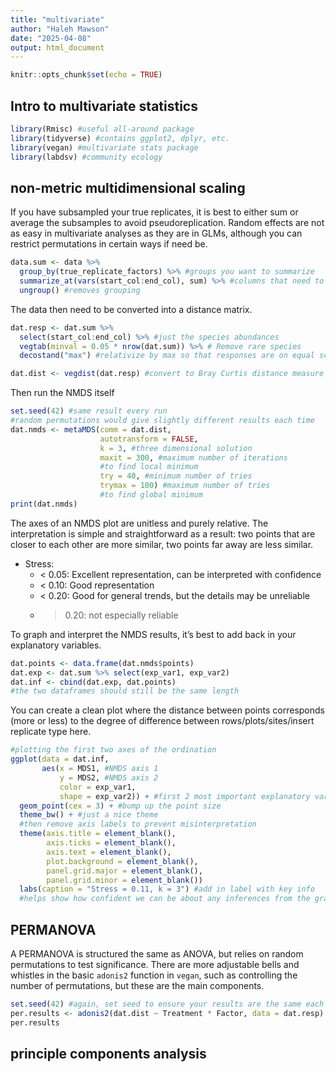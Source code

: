 ```yaml
---
title: "multivariate"
author: "Haleh Mawson"
date: "2025-04-08"
output: html_document
---
```


```r
knitr::opts_chunk$set(echo = TRUE)
```

## Intro to multivariate statistics ##

```r
library(Rmisc) #useful all-around package
library(tidyverse) #contains ggplot2, dplyr, etc.
library(vegan) #multivariate stats package
library(labdsv) #community ecology
```

## non-metric multidimensional scaling ##

If you have subsampled your true replicates, it is best to either sum or average the subsamples to avoid pseudoreplication. Random effects are not as easy in multivariate analyses as they are in GLMs, although you can restrict permutations in certain ways if need be.
```r
data.sum <- data %>% 
  group_by(true_replicate_factors) %>% #groups you want to summarize
  summarize_at(vars(start_col:end_col), sum) %>% #columns that need to be summarized, often abundances
  ungroup() #removes grouping
```

The data then need to be converted into a distance matrix.
```r
dat.resp <- dat.sum %>% 
  select(start_col:end_col) %>% #just the species abundances
  vegtab(minval = 0.05 * nrow(dat.sum)) %>% # Remove rare species
  decostand("max") #relativize by max so that responses are on equal scales

dat.dist <- vegdist(dat.resp) #convert to Bray Curtis distance measure
```
 
Then run the NMDS itself
```r
set.seed(42) #same result every run
#random permutations would give slightly different results each time
dat.nmds <- metaMDS(comm = dat.dist, 
                    autotransform = FALSE,
                    k = 3, #three dimensional solution
                    maxit = 300, #maximum number of iterations
                    #to find local minimum
                    try = 40, #minimum number of tries 
                    trymax = 100) #maximum number of tries
                    #to find global minimum
print(dat.nmds)
```
The axes of an NMDS plot are unitless and purely relative. The interpretation is simple and straightforward as a result: two points that are closer to each other are more similar, two points far away are less similar.  

* Stress: 
  + < 0.05: Excellent representation, can be interpreted with confidence
  + < 0.10: Good representation
  + < 0.20: Good for general trends, but the details may be unreliable
  + > 0.20: not especially reliable
  
To graph and interpret the NMDS results, it's best to add back in your explanatory variables. 

```r
dat.points <- data.frame(dat.nmds$points) 
dat.exp <- dat.sum %>% select(exp_var1, exp_var2)
dat.inf <- cbind(dat.exp, dat.points)
#the two dataframes should still be the same length
```

You can create a clean plot where the distance between points corresponds (more or less) to the degree of difference between rows/plots/sites/insert replicate type here.
```r
#plotting the first two axes of the ordination
ggplot(data = dat.inf,
       aes(x = MDS1, #NMDS axis 1
           y = MDS2, #NMDS axis 2
           color = exp_var1,
           shape = exp_var2)) + #first 2 most important explanatory vars
  geom_point(cex = 3) + #bump up the point size
  theme_bw() + #just a nice theme
  #then remove axis labels to prevent misinterpretation
  theme(axis.title = element_blank(),
        axis.ticks = element_blank(),
        axis.text = element_blank(),
        plot.background = element_blank(),
        panel.grid.major = element_blank(),
        panel.grid.minor = element_blank())
  labs(caption = "Stress = 0.11, k = 3") #add in label with key info
  #helps show how confident we can be about any inferences from the graph
```

## PERMANOVA ##

A PERMANOVA is structured the same as ANOVA, but relies on random permutations to test significance. There are more adjustable bells and whistles in the basic `adonis2` function in `vegan`, such as controlling the number of permutations, but these are the main components.
```r
set.seed(42) #again, set seed to ensure your results are the same each time
per.results <- adonis2(dat.dist ~ Treatment * Factor, data = dat.resp)
per.results
```

## principle components analysis ##